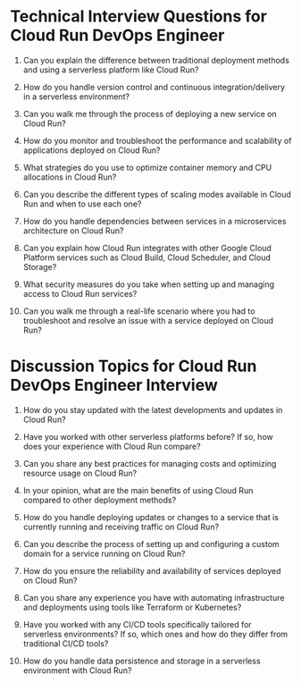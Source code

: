 

# Technical Interview Questions for Cloud Run DevOps Engineer

1. Can you explain the difference between traditional deployment methods and using a serverless platform like Cloud Run?

2. How do you handle version control and continuous integration/delivery in a serverless environment?

3. Can you walk me through the process of deploying a new service on Cloud Run?

4. How do you monitor and troubleshoot the performance and scalability of applications deployed on Cloud Run?

5. What strategies do you use to optimize container memory and CPU allocations in Cloud Run?

6. Can you describe the different types of scaling modes available in Cloud Run and when to use each one?

7. How do you handle dependencies between services in a microservices architecture on Cloud Run?

8. Can you explain how Cloud Run integrates with other Google Cloud Platform services such as Cloud Build, Cloud Scheduler, and Cloud Storage?

9. What security measures do you take when setting up and managing access to Cloud Run services?

10. Can you walk me through a real-life scenario where you had to troubleshoot and resolve an issue with a service deployed on Cloud Run?

# Discussion Topics for Cloud Run DevOps Engineer Interview

1. How do you stay updated with the latest developments and updates in Cloud Run?

2. Have you worked with other serverless platforms before? If so, how does your experience with Cloud Run compare?

3. Can you share any best practices for managing costs and optimizing resource usage on Cloud Run?

4. In your opinion, what are the main benefits of using Cloud Run compared to other deployment methods?

5. How do you handle deploying updates or changes to a service that is currently running and receiving traffic on Cloud Run?

6. Can you describe the process of setting up and configuring a custom domain for a service running on Cloud Run?

7. How do you ensure the reliability and availability of services deployed on Cloud Run?

8. Can you share any experience you have with automating infrastructure and deployments using tools like Terraform or Kubernetes?

9. Have you worked with any CI/CD tools specifically tailored for serverless environments? If so, which ones and how do they differ from traditional CI/CD tools?

10. How do you handle data persistence and storage in a serverless environment with Cloud Run?